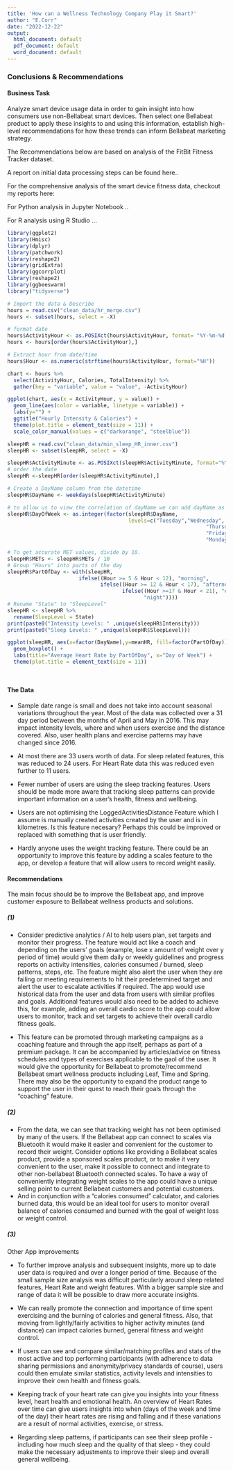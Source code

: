 ---
title: 'How can a Wellness Technology Company Play it Smart?'
author: "E.Corr"
date: "2022-12-22"
output:
  html_document: default
  pdf_document: default
  word_document: default
---

### Conclusions & Recommendations

#### Business Task
Analyze smart device usage data in order to gain insight into how consumers use non-Bellabeat smart devices. Then select one Bellabeat product to apply these insights to and 
using this information, establish high-level recommendations for how these trends can inform Bellabeat marketing strategy.

The Recommendations below are based on analysis of the FitBit Fitness Tracker dataset.

A report on initial data processing steps can be found here..

For the comprehensive analysis of the smart device fitness data, checkout my reports here:

For Python analysis in Jupyter Notebook ..

For R analysis using R Studio …

```{r loading packages, message=FALSE, warning=FALSE, include=FALSE}
library(ggplot2)
library(Hmisc)
library(dplyr)
library(patchwork)
library(reshape2)
library(gridExtra)
library(ggcorrplot)
library(reshape2)
library(ggbeeswarm)
library("tidyverse")
```


```{r import hours, include=FALSE}
# Import the data & Describe
hours = read.csv("clean_data/hr_merge.csv")
hours <- subset(hours, select = -X)

```

```{r hours: format date, echo=FALSE, message=FALSE, warning=FALSE, paged.print=FALSE}
# format date
hours$ActivityHour <- as.POSIXct(hours$ActivityHour, format= "%Y-%m-%d %H:%M:%S")
hours <- hours[order(hours$ActivityHour),]

# Extract hour from date/time
hours$Hour <- as.numeric(strftime(hours$ActivityHour, format="%H"))

chart <- hours %>%
  select(ActivityHour, Calories, TotalIntensity) %>%
  gather(key = "variable", value = "value", -ActivityHour)

ggplot(chart, aes(x = ActivityHour, y = value)) + 
  geom_line(aes(color = variable, linetype = variable)) + 
  labs(y="") +
  ggtitle("Hourly Intensity & Calories") +
  theme(plot.title = element_text(size = 11)) +
  scale_color_manual(values = c("darkorange", "steelblue"))

```


```{r import Heart Rate data, include=FALSE}

sleepHR = read.csv("clean_data/min_sleep_HR_inner.csv")
sleepHR <- subset(sleepHR, select = -X)

```


```{r processing HR data, include=FALSE}

sleepHR$ActivityMinute <- as.POSIXct(sleepHR$ActivityMinute, format="%Y-%m-%d")
# order the date
sleepHR <-sleepHR[order(sleepHR$ActivityMinute),]

# Create a DayName column from the datetime
sleepHR$DayName <- weekdays(sleepHR$ActivityMinute)  

# to allow us to view the correlation of dayName we can add dayName as a number
sleepHR$DayOfWeek <- as.integer(factor(sleepHR$DayName,
                                       levels=c("Tuesday","Wednesday",
                                                                "Thursday",
                                                                "Friday","Saturday","Sunday",
                                                                "Monday"),ordered=TRUE))

# To get accurate MET values, divide by 10.
sleepHR$METs <- sleepHR$METs / 10
# Group "Hours" into parts of the day
sleepHR$PartOfDay <- with(sleepHR,
                       ifelse((Hour >= 5 & Hour < 12), "morning",
                              ifelse((Hour >= 12 & Hour < 17), "afternoon",
                                     ifelse((Hour >=17 & Hour < 21), "evening",
                                            "night"))))
# Rename "State" to "SleepLevel"
sleepHR <- sleepHR %>% 
  rename(SleepLevel = State)
print(paste0("Intensity Levels: " ,unique(sleepHR$Intensity)))
print(paste0("Sleep Levels: " ,unique(sleepHR$SleepLevel)))

```


```{r HR analysis, echo=FALSE}

ggplot(sleepHR, aes(x=factor(DayName),y=meanHR, fill=factor(PartOfDay))) +
  geom_boxplot() +
  labs(title="Average Heart Rate by PartOfDay", x="Day of Week") +
  theme(plot.title = element_text(size = 11)) 

 
```


#### The Data

- Sample date range is small and does not take into account seasonal variations throughout the year. Most of the data was collected over a 31 day period between the months of April and May in 2016. This may impact intensity levels, where and when users exercise and the distance covered. Also, user health plans and exercise patterns may have changed since 2016.


- At most there are 33 users worth of data. For sleep related features, this was reduced to 24 users. For Heart Rate data this was reduced even further to 11 users.

- Fewer number of users are using the sleep tracking features. Users should be made more aware that tracking sleep patterns can provide important information on a user’s health, fitness and wellbeing.

- Users are not optimising the LoggedActivitiesDistance Feature which I assume is manually created activities created by the user and is in kilometres. Is this feature necesary? Perhaps this could be improved or replaced with something that is user friendly.

- Hardly anyone uses the weight tracking feature. There could be an opportunity to improve this feature by adding a scales feature to the app, or develop a feature that will allow users to record weight easily.  


#### Recommendations

The main focus should be to improve the Bellabeat app, and improve customer exposure to Bellabeat wellness products and solutions.

##### (1)
- Consider predictive analytics / AI to help users plan, set targets and monitor their progress. The feature would act like a coach and depending on the users’ goals (example, lose x amount of weight over y period of time) would give them daily or weekly guidelines and progress reports on activity intensities, calories consumed / burned, sleep patterns, steps, etc. The feature might also alert the user when they are failing or meeting requirements to hit their predetermined target and alert the user to escalate activities if required. The app would use historical data from the user and data from users with similar profiles and goals. Additional features would also need to be added to achieve this, for example, adding an overall cardio score to the app could allow users to monitor, track and set targets to achieve their overall cardio fitness goals.

- This feature can be promoted through marketing campaigns as a coaching feature and through the app itself, perhaps as part of a premium package. It can be accompanied by articles/advice on fitness schedules and types of exercises applicable to the gaol of the user. It would give the opportunity for Bellabeat to promote/recommend Bellabeat smart wellness products including Leaf, Time and Spring. There may also be the opportunity to expand the product range to support the user in their quest to reach their goals through the “coaching” feature.

##### (2)
- From the data, we can see that tracking weight has not been optimised by many of the users. If the Bellabeat app can connect to scales via Bluetooth it would make it easier and convenient for the customer to record their weight. Consider options like providing a Bellabeat scales product, provide a sponsored scales product, or to make it very convenient to the user, make it possible to connect and integrate to other non-bellabeat Bluetooth connected scales. To have a way of conveniently integrating weight scales to the app could have a unique selling point to current Bellabeat customers and potential customers.
- And in conjunction with a “calories consumed” calculator, and calories burned data, this would be an ideal tool for users to monitor overall balance of calories consumed and burned with the goal of weight loss or weight control.


##### (3)
Other App improvements

- To further improve analysis and subsequent insights, more up to date user data is required and over a longer period of time. Because of the small sample size analysis was difficult particularly around sleep related features, Heart Rate and weight features. With a bigger sample size and range of data it will be possible to draw more accurate insights.

- We can really promote the connection and importance of time spent exercising and the burning of calories and general fitness. Also, that moving from lightly/fairly activities to higher activity minutes (and distance) can impact calories burned, general fitness and weight control.

- If users can see and compare similar/matching profiles and stats of the most active and top performing participants (with adherence to data sharing permissions and anonymity/privacy standards of course), users could then emulate similar statistics, activity levels and intensities to improve their own health and fitness goals. 
- Keeping track of your heart rate can give you insights into your fitness level, heart health and emotional health. An overview of Heart Rates over time can give users insights into when (days of the week and time of the day) their heart rates are rising and falling and if these variations are a result of normal activities, exercise, or stress.
- Regarding sleep patterns, if participants can see their sleep profile - including how much sleep and the quality of that sleep - they could make the necessary adjustments to improve their sleep and overall general wellbeing.

